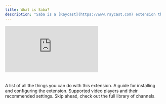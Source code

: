 ```yaml
---
title: What is Saba?
description: "Saba is a [Raycast](https://www.raycast.com) extension that transforms your spotlight search into a virtual TV remote. It lets you browse hundreds of live TV channels and play them in your preferred video player."
---
```


<div
  style={{
    position: "relative",
    paddingBottom: "62.5%",
    height: "0",
    borderRadius: "0.5rem",
  }}
>
  <iframe
    src="https://www.loom.com/embed/bb8792df5c974cd7a2065df0ae2f5bda?sid=1ac81479-891f-4879-abb5-9cf6db72ad78"
    frameborder="0"
    webkitallowfullscreen
    mozallowfullscreen
    allowfullscreen
    style={{
      position: "absolute",
      top: 0,
      left: 0,
      width: "100%",
      height: "100%",
    }}
  ></iframe>
</div>

<br />
<br />

<CardGroup cols={2}>
  <Card title="Features" icon="stars" href="/welcome/features">
    A list of all the things you can do with this extension.
  </Card>
  <Card title="Installation" icon="circle-down" href="/guides/installation">
    A guide for installing and configuring the extension.
  </Card>
  <Card title="Video Players" icon="circle-play" href="/guides/video-players">
    Supported video players and their recommended settings.
  </Card>
  <Card title="Channels list" icon="list" href="/guides/channels">
    Skip ahead, check out the full library of channels.
  </Card>
</CardGroup>
